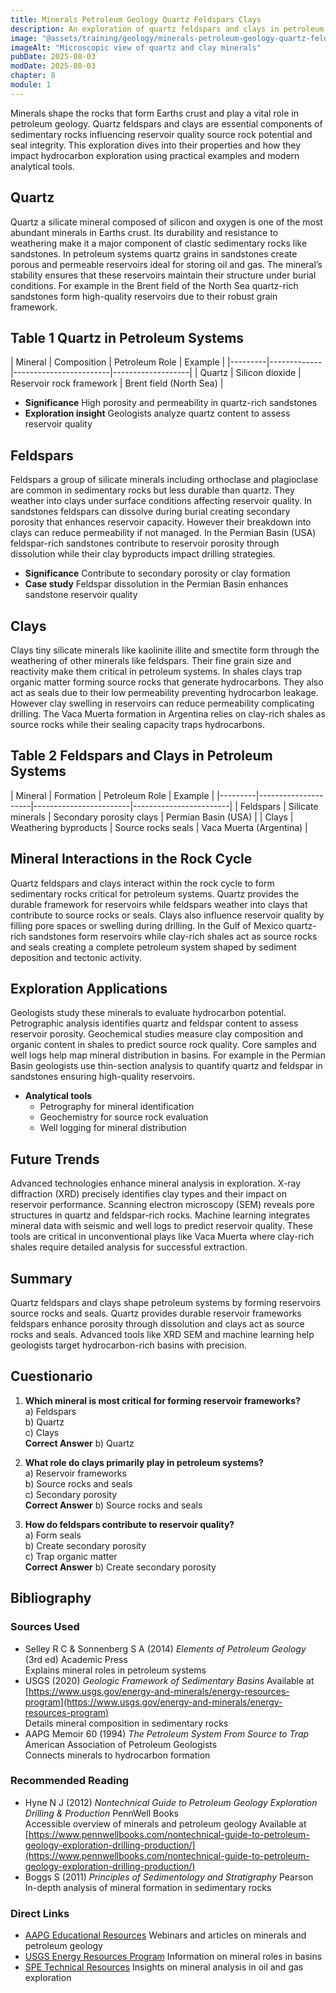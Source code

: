 ```yaml
---
title: Minerals Petroleum Geology Quartz Feldspars Clays
description: An exploration of quartz feldspars and clays in petroleum geology focusing on their properties and roles in forming reservoirs source rocks and seals
image: "@assets/training/geology/minerals-petroleum-geology-quartz-feldspars-clays/cover.jpg"
imageAlt: "Microscopic view of quartz and clay minerals"
pubDate: 2025-08-03
modDate: 2025-08-03
chapter: 8
module: 1
---
```


Minerals shape the rocks that form Earths crust and play a vital role in petroleum geology. Quartz feldspars and clays are essential components of sedimentary rocks influencing reservoir quality source rock potential and seal integrity. This exploration dives into their properties and how they impact hydrocarbon exploration using practical examples and modern analytical tools.

## Quartz

Quartz a silicate mineral composed of silicon and oxygen is one of the most abundant minerals in Earths crust. Its durability and resistance to weathering make it a major component of clastic sedimentary rocks like sandstones. In petroleum systems quartz grains in sandstones create porous and permeable reservoirs ideal for storing oil and gas. The mineral’s stability ensures that these reservoirs maintain their structure under burial conditions. For example in the Brent field of the North Sea quartz-rich sandstones form high-quality reservoirs due to their robust grain framework.

## Table 1 Quartz in Petroleum Systems

<div class="table-wrapper">
| Mineral | Composition | Petroleum Role         | Example           |
|---------|-------------|------------------------|-------------------|
| Quartz  | Silicon dioxide | Reservoir rock framework   | Brent field (North Sea) |
</div>

* **Significance** High porosity and permeability in quartz-rich sandstones
* **Exploration insight** Geologists analyze quartz content to assess reservoir quality

## Feldspars

Feldspars a group of silicate minerals including orthoclase and plagioclase are common in sedimentary rocks but less durable than quartz. They weather into clays under surface conditions affecting reservoir quality. In sandstones feldspars can dissolve during burial creating secondary porosity that enhances reservoir capacity. However their breakdown into clays can reduce permeability if not managed. In the Permian Basin (USA) feldspar-rich sandstones contribute to reservoir porosity through dissolution while their clay byproducts impact drilling strategies.

* **Significance** Contribute to secondary porosity or clay formation
* **Case study** Feldspar dissolution in the Permian Basin enhances sandstone reservoir quality

## Clays

Clays tiny silicate minerals like kaolinite illite and smectite form through the weathering of other minerals like feldspars. Their fine grain size and reactivity make them critical in petroleum systems. In shales clays trap organic matter forming source rocks that generate hydrocarbons. They also act as seals due to their low permeability preventing hydrocarbon leakage. However clay swelling in reservoirs can reduce permeability complicating drilling. The Vaca Muerta formation in Argentina relies on clay-rich shales as source rocks while their sealing capacity traps hydrocarbons.

## Table 2 Feldspars and Clays in Petroleum Systems

<div class="table-wrapper">
| Mineral | Formation           | Petroleum Role         | Example                |
|---------|---------------------|------------------------|------------------------|
| Feldspars   | Silicate minerals      | Secondary porosity clays  | Permian Basin (USA)       |
| Clays       | Weathering byproducts  | Source rocks seals        | Vaca Muerta (Argentina)   |
</div>

## Mineral Interactions in the Rock Cycle

Quartz feldspars and clays interact within the rock cycle to form sedimentary rocks critical for petroleum systems. Quartz provides the durable framework for reservoirs while feldspars weather into clays that contribute to source rocks or seals. Clays also influence reservoir quality by filling pore spaces or swelling during drilling. In the Gulf of Mexico quartz-rich sandstones form reservoirs while clay-rich shales act as source rocks and seals creating a complete petroleum system shaped by sediment deposition and tectonic activity.

## Exploration Applications

Geologists study these minerals to evaluate hydrocarbon potential. Petrographic analysis identifies quartz and feldspar content to assess reservoir porosity. Geochemical studies measure clay composition and organic content in shales to predict source rock quality. Core samples and well logs help map mineral distribution in basins. For example in the Permian Basin geologists use thin-section analysis to quantify quartz and feldspar in sandstones ensuring high-quality reservoirs.

* **Analytical tools**
  * Petrography for mineral identification
  * Geochemistry for source rock evaluation
  * Well logging for mineral distribution

## Future Trends

Advanced technologies enhance mineral analysis in exploration. X-ray diffraction (XRD) precisely identifies clay types and their impact on reservoir performance. Scanning electron microscopy (SEM) reveals pore structures in quartz and feldspar-rich rocks. Machine learning integrates mineral data with seismic and well logs to predict reservoir quality. These tools are critical in unconventional plays like Vaca Muerta where clay-rich shales require detailed analysis for successful extraction.

## Summary

Quartz feldspars and clays shape petroleum systems by forming reservoirs source rocks and seals. Quartz provides durable reservoir frameworks feldspars enhance porosity through dissolution and clays act as source rocks and seals. Advanced tools like XRD SEM and machine learning help geologists target hydrocarbon-rich basins with precision.

## Cuestionario

1. **Which mineral is most critical for forming reservoir frameworks?**
  <br/> a) Feldspars
  <br/> b) Quartz
  <br/> c) Clays
  <br/> **Correct Answer** b) Quartz

2. **What role do clays primarily play in petroleum systems?**
  <br/> a) Reservoir frameworks
  <br/> b) Source rocks and seals
  <br/> c) Secondary porosity
  <br/> **Correct Answer** b) Source rocks and seals

3. **How do feldspars contribute to reservoir quality?**
  <br/> a) Form seals
  <br/> b) Create secondary porosity
  <br/> c) Trap organic matter
  <br/> **Correct Answer** b) Create secondary porosity

## Bibliography

### Sources Used

* Selley R C & Sonnenberg S A (2014) *Elements of Petroleum Geology* (3rd ed) Academic Press  
  Explains mineral roles in petroleum systems
* USGS (2020) *Geologic Framework of Sedimentary Basins* Available at [https://www.usgs.gov/energy-and-minerals/energy-resources-program](https://www.usgs.gov/energy-and-minerals/energy-resources-program)  
  Details mineral composition in sedimentary rocks
* AAPG Memoir 60 (1994) *The Petroleum System From Source to Trap* American Association of Petroleum Geologists  
  Connects minerals to hydrocarbon formation

### Recommended Reading

* Hyne N J (2012) *Nontechnical Guide to Petroleum Geology Exploration Drilling & Production* PennWell Books  
  Accessible overview of minerals and petroleum geology Available at [https://www.pennwellbooks.com/nontechnical-guide-to-petroleum-geology-exploration-drilling-production/](https://www.pennwellbooks.com/nontechnical-guide-to-petroleum-geology-exploration-drilling-production/)
* Boggs S (2011) *Principles of Sedimentology and Stratigraphy* Pearson  
  In-depth analysis of mineral formation in sedimentary rocks

### Direct Links

* [AAPG Educational Resources](https://www.aapg.org/learn) Webinars and articles on minerals and petroleum geology
* [USGS Energy Resources Program](https://www.usgs.gov/energy-and-minerals/energy-resources-program) Information on mineral roles in basins
* [SPE Technical Resources](https://www.spe.org/en/) Insights on mineral analysis in oil and gas exploration
